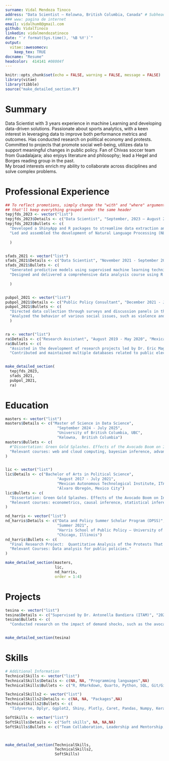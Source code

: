 ```yaml
---
surname: Vidal Mendoza Tinoco
address: "Data Scientist – Kelowna, British Columbia, Canada" # Subhead under name 
### www: pagina de internet
email: vidalhum0@gmail.com
github: VidalTinoco
linkedin: vidalmendozatinoco
date: "`r format(Sys.time(), '%B %Y')`"
output: 
  vitae::awesomecv:
    keep_tex: TRUE
docname: "Resume"
headcolor:  414141 #08004f 
---
```


```r
knitr::opts_chunk$set(echo = FALSE, warning = FALSE, message = FALSE)
library(vitae)
library(tibble)
source("make_detailed_section.R")
```

# Summary
\small\small Data Scientist with 3 years experience in machine Learning and developing data-driven solutions. Passionate about sports analytics, with a keen interest in leveraging data to improve both performance metrics and outcomes. Has conducted research on political economy and protests. Committed to projects that promote social well-being, utilizes data to support meaningful changes in public policy. Fan of Chivas soccer team from Guadalajara; also enjoys literature and philosophy; lead a Hegel and Borges reading group in the past.  
My broad interests enrich my ability to collaborate across disciplines and solve complex problems.


# Professional Experience
```r
## To reflect promotions, simply change the "with" and "where" arguments to "" -
## that'll keep everything grouped under the same header
tepjfds_2023 <- vector("list")
tepjfds_2023$Details <- c("Data Scientist", "September, 2023 – August 2024", "Mexico’s  Federal Judicial Power Election Tribunal (TEPJF in Spanish)", "Coyoacán, Mexico City")
tepjfds_2023$Bullets <- c(
  "Developed a ShinyApp and R packages to streamline data extraction and cleaning from the General Agreements Ministry’s Information System (SISGA), utilizing SQL queries. These tools reduced the data processing time from two hours to 15 minutes, achieving a time reduction of over 87%. This enhancement improved responsiveness to information requests submitted via the National Transparency Portal.",
  "Led and assembled the development of Natural Language Processing (NLP) models using Keras and TensorFlow to automate the classification and thematization of cases for the Superior Chamber of the TEPJF. This automation reduced the case classification time from approximately 20 minutes (with manual reading of the full case file) to 2 minutes, significantly improving the efficiency of challenge resolutions during the 2024 electoral process."
  
  )


sfads_2021 <- vector("list")
sfads_2021$Details <- c("Data Scientist", "November 2021 - September 2023", "State of Michoacán’s Finances Ministry – Department Head", "Morelia, Michoacán")
sfads_2021$Bullets <- c(
  "Generated predictive models using supervised machine learning techniques (lasso and ridge regression) to forecast tax collection trends and estimate tax multipliers such as fiscal stress. These models enabled continuous monitoring of the state government’s financial health, leading to the restructuring of public debt, which saved 540 million Mexican pesos annually. The savings were reinvested in various social programs, with public spending strategically directed to different sectors of the population using unsupervised machine learning methods (K-means clustering) to align with the state government's plan.",
  "Designed and delivered a comprehensive data analysis course using R for the staff of the State of Michoacán’s Finances Ministry. The course covered R programming fundamentals, data manipulation with Dplyr, data visualization using Ggplot2 and Plotly, and report generation with RMarkdown."
  
  )


pubpol_2021 <- vector("list")
pubpol_2021$Details <- c("Public Policy Consultant", "December 2021 - June 2022", "City Council of Erongarícuaro, in the State of Michoacán – External Consultant", "Erongarícuaro, Michoacán (Hybrid)")
pubpol_2021$Bullets <- c(
  "Directed data collection through surveys and discussion panels in the municipality of Erongarícuaro, Michoacán, to identify key development challenges, which informed the creation of the municipal development plan. Through the analysis of interviews and the development plan, primary schools and sports centers were constructed, addressing critical social needs and improving the municipality’s infrastructure. These public policies were designed to prevent and alleviate obstacles to the municipality’s social welfare.",
  "Analyzed the behavior of various social issues, such as violence and access to drinking water, using time series regression models with seasonal dummy variables. This analysis ensured 100% water supply coverage in the municipality from 2021 to 2024."
  )


ra <- vector("list")
ra$Details <- c("Research Assistant", "August 2019 - May 2020", "Mexican Autonomous Technological Institute, ITAM (in Spanish)", "Álvaro Obregón, Mexico City")
ra$Bullets <- c(
  "Assisted in the development of research projects led by Dr. Eric Magar (ITAM), contributing to key studies on public elections and political behavior.",
  "Contributed and maintained multiple databases related to public election research, leveraging Git and GitHub for version control and collaboration. Notably, one database focused on tracking shifts in electoral preferences across Mexico, providing critical insights for ongoing research.")


make_detailed_section(
  tepjfds_2023,
  sfads_2021,
  pubpol_2021,
  ra)
```

# Education

```r
masters <- vector("list")
masters$Details <- c("Master of Science in Data Science", 
                       "September 2024 - July 2025", 
                       "University of British Columbia, UBC", 
                       "Kelowna,  British Columbia")
masters$Bullets <- c(
  #"Dissertation: Green Gold Splashes. Effects of the Avocado Boom on Income Inequality in the State of Michoacán.",
  "Relevant courses: web and cloud computing, bayesian inference, advanced predictive modelling, supervised learning, unsupervised and semi-supervised learning."
)


lic <- vector("list")
lic$Details <- c("Bachelor of Arts in Political Science", 
                       "August 2017 - July 2021", 
                       "Mexican Autonomous Technological Institute, ITAM (in Spanish)", 
                       "Álvaro Obregón, Mexico City")
lic$Bullets <- c(
  "Dissertation: Green Gold Splashes. Effects of the Avocado Boom on Income Inequality in the State of Michoacán.",
  "Relevant courses: econometrics, causal inference, statistical inference, probability, algebra, and calculus."
)

nd_harris <- vector("list")
nd_harris$Details <- c("Data and Policy Summer Scholar Program (DPSS)", 
                       "Summer 2021", 
                       "Harris School of Public Policy – University of Chicago", 
                       "Chicago, Illinois")
nd_harris$Bullets <- c(
  "Final Research Project:  Quantitative Analysis of the Protests That Were Causes by the Murder of George Floyd in the United States.",
  "Relevant Courses: Data analysis for public policies."
)

make_detailed_section(masters, 
                      lic,
                      nd_harris,
                      order = 1:4)
```

\pagebreak

# Projects

```r
tesina <- vector("list")
tesina$Details <- c("Supervised by Dr. Antonella Bandiera (ITAM)", "2022-2023", "Green Gold Splashes", "Remote")
tesina$Bullets <- c(
  "Conducted research on the impact of demand shocks, such as the avocado boom, on income inequality in Michoacán. Utilized formal income data from 2003 to 2020 to calculate the Gini coefficient at the municipal level. Employed a difference-in-difference (Diff in Diff) design and Event Study Models to analyze and compare the effects across municipalities.")


make_detailed_section(tesina)
```




# Skills
```r
# Additional Information
TechnicalSkills <- vector("list")
TechnicalSkills$Details <- c(NA, NA, "Programming languages",NA)
TechnicalSkills$Bullets <- c("R, RMarkdown, Quarto, Python, SQL, Git/GitHub and Latex.")

TechnicalSkills2 <- vector("list")
TechnicalSkills2$Details <- c(NA, NA, "Packages",NA)
TechnicalSkills2$Bullets <- c(
  "Tidyverse, Dplyr, Ggplot2, Shiny, Plotly, Caret, Pandas, Numpy, Keras and TensorFlow.")

SoftSkills <- vector("list")
SoftSkills$Details <- c("Soft skills", NA, NA,NA)
SoftSkills$Bullets <- c("Team Collaboration, Leadership and Mentorship, Emotional Intelligence, Adaptability, Conflict Resolution, Interpersonal Communication.")



make_detailed_section(TechnicalSkills,
                      TechnicalSkills2,
                      SoftSkills)
```

